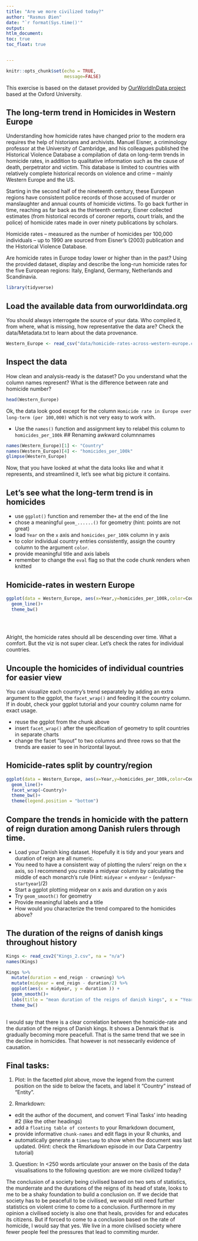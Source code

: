 ```yaml
---
title: "Are we more civilized today?"
author: "Rasmus Øien"
date: "`r format(Sys.time()'"
output:
htlm_document:
toc: true
toc_float: true


---
```



```r
knitr::opts_chunk$set(echo = TRUE,
                      message=FALSE)
```
This exercise is based on the dataset provided by [OurWorldInData project](https://ourworldindata.org/homicides) based at the Oxford University.

## The long-term trend in Homicides in Western Europe

Understanding how homicide rates have changed prior to the modern era requires the help of historians and archivists. Manuel Eisner, a criminology professor at the University of Cambridge, and his colleagues published the Historical Violence Database \href{https://cjrc.osu.edu/research/interdisciplinary/hvd}: a compilation of data on long-term trends in homicide rates, in addition to qualitative information such as the cause of death, perpetrator and victim. This database is limited to countries with relatively complete historical records on violence and crime – mainly Western Europe and the US.

Starting in the second half of the nineteenth century, these European regions have consistent police records of those accused of murder or manslaughter and annual counts of homicide victims. To go back further in time, reaching as far back as the thirteenth century, Eisner collected estimates (from historical records of coroner reports, court trials, and the police) of homicide rates made in over ninety publications by scholars.

Homicide rates – measured as the number of homicides per 100,000 individuals – up to 1990 are sourced from Eisner’s (2003) publication and the Historical Violence Database. 

Are homicide rates in Europe today lower or higher than in the past? Using the provided dataset, display and describe the long-run homicide rates for the five European regions: Italy, England, Germany, Netherlands and Scandinavia.

```r
library(tidyverse)
```

## Load the available data from ourworldindata.org

You should always interrogate the source of your data. Who compiled it, from where, what is missing, how representative the data are? Check the data/Metadata.txt to learn about the data provenance.

```r
Western_Europe <- read_csv("data/homicide-rates-across-western-europe.csv")
```

## Inspect the data

How clean and analysis-ready is the dataset? Do you understand what the column names represent? What is the difference between rate and homicide number?

```r
head(Western_Europe)
```

Ok, the data look good except for the column `Homicide rate in Europe over long-term (per 100,000)` which is not very easy to work with.

- Use the `names()` function and assignment key to relabel this column to `homicides_per_100k` 
## Renaming awkward columnnames
```r
names(Western_Europe)[1] <- "Country"
names(Western_Europe)[4] <- "homicides_per_100k" 
glimpse(Western_Europe)

```

Now, that you have looked at what the data looks like and what it represents, and streamlined it, let's see what big picture it contains.

## Let's see what the long-term trend is in homicides

- use `ggplot()` function and remember the`+` at the end of the line
- chose a meaningful `geom_......()`  for geometry (hint: points are not great)
- load `Year` on the `x` axis and `homicides_per_100k` column in y axis
- to color individual country entries consistently, assign the country column to the argument `color`.
- provide meaningful title and axis labels
- remember to change the `eval` flag so that the code chunk renders when knitted 

## Homicide-rates in western Europe 
```r
ggplot(data = Western_Europe, aes(x=Year,y=homicides_per_100k,color=Country))+
  geom_line()+
  theme_bw()
  
  
  
```
Alright, the homicide rates should all be descending over time. What a comfort. But the viz is not super clear. Let's check the rates for individual countries.

## Uncouple the homicides of individual countries for easier view

You can visualize each country's trend separately by adding an extra argument to the ggplot, the `facet_wrap()` and feeding it the country column. If in doubt, check your ggplot tutorial and your country column name for exact usage.

- reuse the ggplot from the chunk above
- insert `facet_wrap()` after the specification of geometry to split countries in separate charts
- change the facet "layout" to two columns and three rows so that the trends are easier to see in horizontal layout. 

## Homicide-rates split by country/region
```r
ggplot(data = Western_Europe, aes(x=Year,y=homicides_per_100k,color=Country))+
  geom_line()+
  facet_wrap(~Country)+
  theme_bw()+
  theme(legend.position = "bottom")

```

## Compare the trends in homicide with the pattern of reign duration among Danish rulers through time.

- Load your Danish king dataset. Hopefully it is tidy and your years and duration of reign are all numeric.
- You need to have a consistent way of plotting the rulers' reign on the x axis, so I recommend you create a midyear column by calculating the middle of each monarch's rule (Hint: `midyear` = `endyear` - (`endyear`-`startyear`)/2)
- Start a ggplot plotting midyear on x axis and duration on y axis
- Try `geom_smooth()` for geometry 
- Provide meaningful labels and a title
- How would you characterize the trend compared to the homicides above?

## The duration of the reigns of danish kings throughout history
```r
Kings <- read_csv2("Kings_2.csv", na = "n/a")
names(Kings)

Kings %>% 
  mutate(duration = end_reign - crowning) %>% 
  mutate(midyear = end_reign - duration/2) %>% 
  ggplot(aes(x = midyear, y = duration )) +
  geom_smooth()+
  labs(title = "mean duration of the reigns of danish kings", x = "Year", y = "Duration of reign")+
  theme_bw()
  
```
I would say that there is a clear correlation between the homicide-rate and the duration of the reigns of Danish kings. It shows a Denmark that is gradually becoming more peacefull. That is the same trend that we see in the decline in homicides. That however is not nessecarily evidence of causation.

## Final tasks:

1) Plot: In the facetted plot above, move the legend from the current position on the side to below the facets, and label it "Country" instead of "Entity".

2) Rmarkdown: 

  - edit the author of the document, and convert 'Final Tasks' into heading #2 (like the other headings) 
  - add a `floating table of contents` to your Rmarkdown document, 
  - provide informative `chunk-names` and edit flags in your R chunks, and
  - automatically generate a `timestamp` to show when the document was last updated. (Hint: check the Rmarkdown episode in our Data Carpentry tutorial)

3) Question: In <250 words articulate your answer on the basis of the data visualisations to the following question: are we more civilized today?

The conclusion of a society being civilised based on two sets of statistics, the murderrate and the durations of the reigns of its head of state, looks to me to be a shaky foundation to build a conclusion on. If we decide that society has to be peacefull to be civilised, we would still need further statistics on violent crime to come to a conclusion. Furthermore in my opinion a civilised society is also one that heals, provides for and educates its citizens. But if forced to come to a conclusion based on the rate of homicide, I would say that yes. We live in a more civilised society where fewer people feel the pressures that lead to commiting murder. 